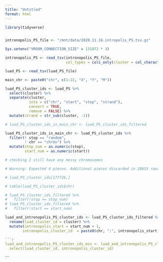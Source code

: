 ```yaml
---
title: "Untitled"
format: html
---
```


```r
library(tidyverse)
```

```r
```


```r

intronopolis_PS_file <- "/mnt/data/2020.11.16.intropolis_PS.tsv.gz"

Sys.setenv("VROOM_CONNECTION_SIZE" = 131072 * 3)

intronopolis_PS <- read_tsv(intronopolis_PS_file,
                            col_types = cols_only(cluster = col_character()))

```


```r

luad_PS <- read_tsv(luad_PS_file)

```
```r
main_chr <- paste0("chr", c(1:22, "X", "Y", "M"))
```


```r

luad_PS_cluster_ids <- luad_PS %>%
  select(cluster) %>%
  separate(cluster, 
           into = c("chr", "start", "stop", "strand"),
           convert = TRUE,
           remove = FALSE) %>%
  mutate(strand = str_sub(cluster, -1))

# luad_PS_cluster_ids_in_main_chr <- luad_PS_cluster_ids_filtered 

luad_PS_cluster_ids_in_main_chr <- luad_PS_cluster_ids %>%
  filter(! stop == "random",
         ! chr == "chrUn") %>%
  mutate(stop_num = as.numeric(stop),
         start_num = as.numeric(start))

# checking I still have any messy chromosomes

# Warning: Expected 4 pieces. Additional pieces discarded in 28653 rows [177719, 177720, 177721, 177722, 177723, 177724, 177725, 177726, 177727, 177728, 177729, 177730, 177731, 177732, 177733, 177734, 177735, 177736, 177737, 177738, ...].

# luad_PS_cluster_ids[177726,]

# table(luad_PS_cluster_ids$chr)

# luad_PS_cluster_ids_filtered %>%
#   filter(!stop == stop_num)
# luad_PS_cluster_ids_filtered %>%
#   filter(!start == start_num)

```

```r

luad_and_intronopolis_PS_cluster_ids <- luad_PS_cluster_ids_filtered %>%
  rename(luad_cluster_id = cluster) %>%
  mutate(intronopolis_start = start_num + 1,
        intronopolis_cluster_id  = paste0(chr, ":", intronopolis_start, "-", stop_num)) 

```


```r

```r

luad_and_intronopolis_PS_cluster_ids_min <- luad_and_intronopolis_PS_cluster_ids %>%
  select(luad_cluster_id, intronopolis_cluster_id)

```

```

